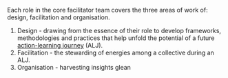 Each role in the core facilitator team covers the three areas of work of: design, facilitation and organisation. 

1. Design - drawing from the essence of their role to develop frameworks, methodologies and practices that help unfold the potential of a future [action-learning journey](patterns/action-learning%20journeys.md) (ALJ).
2. Facilitation - the stewarding of energies among a collective during an ALJ.
3. Organisation - harvesting insights glean